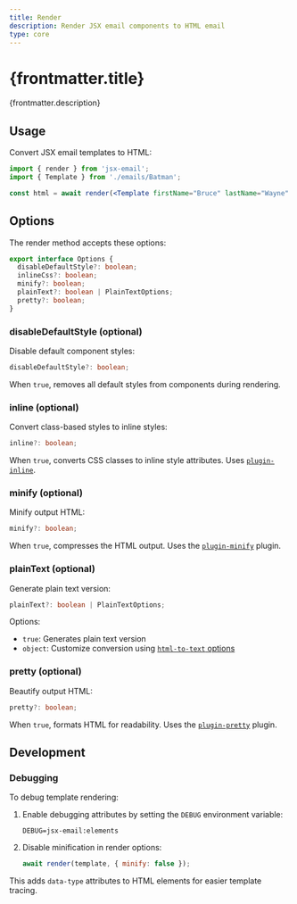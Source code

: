 ```yaml
---
title: Render
description: Render JSX email components to HTML email
type: core
---
```



<h1>{frontmatter.title}</h1>
<p>{frontmatter.description}</p>

<Install type={frontmatter.type} />

## Usage

Convert JSX email templates to HTML:

```jsx
import { render } from 'jsx-email';
import { Template } from './emails/Batman';

const html = await render(<Template firstName="Bruce" lastName="Wayne" />);
```

## Options

The render method accepts these options:

```ts
export interface Options {
  disableDefaultStyle?: boolean;
  inlineCss?: boolean;
  minify?: boolean;
  plainText?: boolean | PlainTextOptions;
  pretty?: boolean;
}
```

### disableDefaultStyle (optional)

Disable default component styles:

```ts
disableDefaultStyle?: boolean;
```

When `true`, removes all default styles from components during rendering.

### inline (optional)

Convert class-based styles to inline styles:

```ts
inline?: boolean;
```

When `true`, converts CSS classes to inline style attributes. Uses [`plugin-inline`](https://github.com/shellscape/jsx-email/blob/main/packages/plugin-inline).

### minify (optional)

Minify output HTML:

```ts
minify?: boolean;
```

When `true`, compresses the HTML output. Uses the [`plugin-minify`](https://github.com/shellscape/jsx-email/blob/main/packages/plugin-minify) plugin.

### plainText (optional)

Generate plain text version:

```ts
plainText?: boolean | PlainTextOptions;
```

Options:

- `true`: Generates plain text version
- `object`: Customize conversion using [`html-to-text` options](https://github.com/html-to-text/node-html-to-text/blob/master/packages/html-to-text/README.md#options)

### pretty (optional)

Beautify output HTML:

```ts
pretty?: boolean;
```

When `true`, formats HTML for readability. Uses the [`plugin-pretty`](https://github.com/shellscape/jsx-email/blob/main/packages/plugin-pretty) plugin.

## Development

### Debugging

To debug template rendering:

<Steps>

1. Enable debugging attributes by setting the `DEBUG` environment variable:

   ```text title=".env"
   DEBUG=jsx-email:elements
   ```

2. Disable minification in render options:

   ```js
   await render(template, { minify: false });
   ```

</Steps>

This adds `data-type` attributes to HTML elements for easier template tracing.
